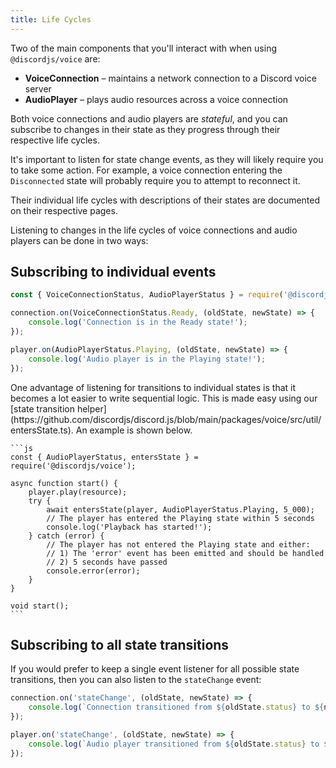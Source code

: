 ```yaml
---
title: Life Cycles
---
```


Two of the main components that you'll interact with when using `@discordjs/voice` are:

- **VoiceConnection** – maintains a network connection to a Discord voice server
- **AudioPlayer** – plays audio resources across a voice connection

Both voice connections and audio players are _stateful_, and you can subscribe to changes in their state as they progress through their respective life cycles.

It's important to listen for state change events, as they will likely require you to take some action. For example, a voice connection entering the `Disconnected` state will probably require you to attempt to reconnect it.

Their individual life cycles with descriptions of their states are documented on their respective pages.

Listening to changes in the life cycles of voice connections and audio players can be done in two ways:

## Subscribing to individual events

```js
const { VoiceConnectionStatus, AudioPlayerStatus } = require('@discordjs/voice');

connection.on(VoiceConnectionStatus.Ready, (oldState, newState) => {
	console.log('Connection is in the Ready state!');
});

player.on(AudioPlayerStatus.Playing, (oldState, newState) => {
	console.log('Audio player is in the Playing state!');
});
```

<Callout>
	One advantage of listening for transitions to individual states is that it becomes a lot easier to write sequential logic. This is made easy using our [state transition helper](https://github.com/discordjs/discord.js/blob/main/packages/voice/src/util/entersState.ts). An example is shown below.

    ```js
    const { AudioPlayerStatus, entersState } = require('@discordjs/voice');

    async function start() {
    	player.play(resource);
    	try {
    		await entersState(player, AudioPlayerStatus.Playing, 5_000);
    		// The player has entered the Playing state within 5 seconds
    		console.log('Playback has started!');
    	} catch (error) {
    		// The player has not entered the Playing state and either:
    		// 1) The 'error' event has been emitted and should be handled
    		// 2) 5 seconds have passed
    		console.error(error);
    	}
    }

    void start();
    ```

</Callout>

## Subscribing to all state transitions

If you would prefer to keep a single event listener for all possible state transitions, then you can also listen to the `stateChange` event:

```js
connection.on('stateChange', (oldState, newState) => {
	console.log(`Connection transitioned from ${oldState.status} to ${newState.status}`);
});

player.on('stateChange', (oldState, newState) => {
	console.log(`Audio player transitioned from ${oldState.status} to ${newState.status}`);
});
```
